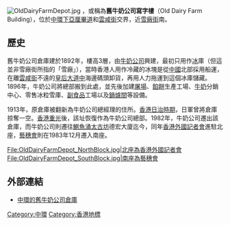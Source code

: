 {{coord|22.280239|114.155727|format=dms|type:landmark_region:HK|display=title}}

[[File:OldDairyFarmDepot.jpg|thumb]]
{{engname|舊牛奶公司倉庫|Old Dairy Farm Depot}}，或稱為'''舊牛奶公司寫字樓'''（Old Dairy Farm Building），位於[[中環|中環]][[下亞厘畢道|下亞厘畢道]]和[[雲咸街|雲咸街]]交界，近[[雪廠街|雪廠街]]南。

== 歷史 ==
舊牛奶公司倉庫建於1892年，樓高3層，由[[牛奶公司|牛奶公司]]興建，最初只用作[[冰|冰]]庫（但這並非雪廠街所指的「雪廠」），當時香港人用作冷藏的冰塊是從[[中國|中國]]北部採用船運，在離[[雲咸街|雲咸街]]不遠的[[皇后大道中|皇后大道中]]海邊碼頭卸貨，再用人力拖運到這個冰庫儲藏。1896年，牛奶公司將總部搬到此處，並先後加建[[屠場|屠場]]、[[餡餅|餡餅]]生產工場、[[牛奶|牛奶]]分銷中心、零售冰粒雪庫、[[副食品|副食品]]工場以及[[鍋爐間|鍋爐間]]等設備。

1913年，原倉庫被翻新為牛奶公司總經理的住所。[[香港日治時期|香港日治時期]]，日軍曾將倉庫掠奪一空。[[香港重光|香港重光]]後，該址恢復作為牛奶公司總部。1982年，牛奶公司遷出該倉庫，而牛奶公司則遷往[[鰂魚涌|鰂魚涌]][[太古坊|太古坊]]德宏大廈迄今，同年[[香港外國記者會|香港外國記者會]]進駐北座，[[藝穗會|藝穗會]]則在1983年12月遷入南座。

<gallery mode=packed heights=150px style="text-align:left">
File:OldDairyFarmDepot_NorthBlock.jpg|北座為香港外國記者會
File:OldDairyFarmDepot_SouthBlock.jpg|南座為藝穗會
</gallery>

== 外部連結 ==
* [http://weshare.hk/Soldier/articles/1197533 中環的舊牛奶公司倉庫] {{Wayback|url=http://weshare.hk/Soldier/articles/1197533 |date=20200520181335 }}

[[Category:中環|Category:中環]]
[[Category:香港地標|Category:香港地標]]